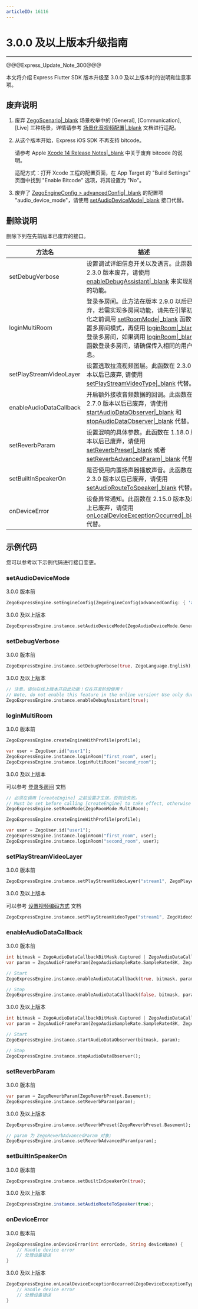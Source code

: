 ```yaml
---
articleID: 16116
---
```

<style>
table th:nth-of-type(1) {min-width: 120px; width: 30%;}
table {width: 100%;}
</style>

# 3.0.0 及以上版本升级指南

---

@@@Express_Update_Note_300@@@

本文将介绍 Express Flutter SDK 版本升级至 3.0.0 及以上版本时的说明和注意事项。

## 废弃说明

1. 废弃 [ZegoScenario\|_blank](/unique-api/express-video-sdk/zh/dart_flutter/zego_express_engine/ZegoScenario.html) 场景枚举中的 [General], [Communication], [Live] 三种场景，详情请参考 [场景化音视频配置\|_blank](!video_proflie) 文档进行适配。

2. 从这个版本开始，Express iOS SDK 不再支持 bitcode。

    请参考 Apple [Xcode 14 Release Notes\|_blank](https://developer.apple.com/documentation/xcode-release-notes/xcode-14-release-notes#Deprecations) 中关于废弃 bitcode 的说明。

    适配方式：打开 Xcode 工程的配置页面，在 App Target 的 "Build Settings" 页面中找到 "Enable Bitcode" 选项，将其设置为 "No"。

3. 废弃了 [ZegoEngineConfig > advancedConfig\|_blank](/unique-api/express-video-sdk/zh/dart_flutter/zego_express_engine/ZegoEngineConfig/advancedConfig.html) 的配置项 "audio_device_mode"，请使用 [setAudioDeviceMode\|_blank](/unique-api/express-video-sdk/zh/dart_flutter/zego_express_engine/ZegoExpressEngineDevice/setAudioDeviceMode.html) 接口代替。

## 删除说明

删除下列在先前版本已废弃的接口。

方法名 | 描述 |
--- | --- |
setDebugVerbose | 设置调试详细信息开关以及语言。此函数在 2.3.0 版本废弃，请使用 [enableDebugAssistant\|_blank](/unique-api/express-video-sdk/zh/dart_flutter/zego_express_engine/ZegoExpressEngine/enableDebugAssistant.html) 来实现原来的功能。
loginMultiRoom | 登录多房间。此方法在版本 2.9.0 以后已废弃，若需实现多房间功能，请先在引擎初始化之前调用 [setRoomMode\|_blank](/unique-api/express-video-sdk/zh/dart_flutter/zego_express_engine/ZegoExpressEngine/setRoomMode.html) 函数设置多房间模式，再使用 [loginRoom\|_blank](/unique-api/express-video-sdk/zh/dart_flutter/zego_express_engine/ZegoExpressEngineRoom/loginRoom.html) 登录多房间，如果调用 [loginRoom\|_blank](/unique-api/express-video-sdk/zh/dart_flutter/zego_express_engine/ZegoExpressEngineRoom/loginRoom.html) 函数登录多房间，请确保传入相同的用户信息。
setPlayStreamVideoLayer | 设置选取拉流视频图层。此函数在 2.3.0 版本以后已废弃, 请使用 [setPlayStreamVideoType\|_blank](/unique-api/express-video-sdk/zh/dart_flutter/zego_express_engine/ZegoExpressEnginePlayer/setPlayStreamVideoType.html) 代替。
enableAudioDataCallback | 开启额外接收音频数据的回调。此函数在 2.7.0 版本以后已废弃，请使用 [startAudioDataObserver\|_blank](/unique-api/express-video-sdk/zh/dart_flutter/zego_express_engine/ZegoExpressEngineCustomAudioIO/startAudioDataObserver.html) 和 [stopAudioDataObserver\|_blank](/unique-api/express-video-sdk/zh/dart_flutter/zego_express_engine/ZegoExpressEngineCustomAudioIO/stopAudioDataObserver.html) 代替。
setReverbParam | 设置混响的具体参数。此函数在 1.18.0 版本以后已废弃，请使用 [setReverbPreset\|_blank](/unique-api/express-video-sdk/zh/dart_flutter/zego_express_engine/ZegoExpressEnginePreprocess/setReverbPreset.html) 或者 [setReverbAdvancedParam\|_blank](/unique-api/express-video-sdk/zh/dart_flutter/zego_express_engine/ZegoExpressEnginePreprocess/setReverbAdvancedParam.html) 代替。
setBuiltInSpeakerOn | 是否使用内置扬声器播放声音。此函数在 2.3.0 版本以后已废弃，请使用 [setAudioRouteToSpeaker\|_blank](/unique-api/express-video-sdk/zh/dart_flutter/zego_express_engine/ZegoExpressEngineDevice/setAudioRouteToSpeaker.html) 代替。
onDeviceError | 设备异常通知。此函数在 2.15.0 版本及以上已废弃，请使用 [onLocalDeviceExceptionOccurred\|_blank](/unique-api/express-video-sdk/zh/dart_flutter/zego_express_engine/ZegoExpressEngine/onLocalDeviceExceptionOccurred.html) 代替。

## 示例代码

您可以参考以下示例代码进行接口变更。

### setAudioDeviceMode

3.0.0 版本前

```dart
ZegoExpressEngine.setEngineConfig(ZegoEngineConfig(advancedConfig: { 'audio_device_mode': '2' }));
```

3.0.0 及以上版本

```dart
ZegoExpressEngine.instance.setAudioDeviceMode(ZegoAudioDeviceMode.General);
```

### setDebugVerbose

3.0.0 版本前

```dart
ZegoExpressEngine.instance.setDebugVerbose(true, ZegoLanguage.English);
```

3.0.0 及以上版本

```dart
// 注意，请勿在线上版本开启此功能！仅在开发阶段使用！
// Note, do not enable this feature in the online version! Use only during development phase!"
ZegoExpressEngine.instance.enableDebugAssistant(true);
```

### loginMultiRoom

3.0.0 版本前

```dart
ZegoExpressEngine.createEngineWithProfile(profile);

var user = ZegoUser.id("user1");
ZegoExpressEngine.instance.loginRoom("first_room", user);
ZegoExpressEngine.instance.loginMultiRoom("second_room");
```

3.0.0 及以上版本

可以参考 [登录多房间](https://doc-zh.zego.im/article/4799) 文档

```dart
// 必须在调用 [createEngine] 之前设置才生效，否则会失败。
// Must be set before calling [createEngine] to take effect, otherwise it will fail.
ZegoExpressEngine.setRoomMode(ZegoRoomMode.MultiRoom);

ZegoExpressEngine.createEngineWithProfile(profile);

var user = ZegoUser.id("user1");
ZegoExpressEngine.instance.loginRoom("first_room", user);
ZegoExpressEngine.instance.loginRoom("second_room", user);
```

### setPlayStreamVideoLayer

3.0.0 版本前

```dart
ZegoExpressEngine.instance.setPlayStreamVideoLayer("stream1", ZegoPlayerVideoLayer.Auto);
```

3.0.0 及以上版本

可以参考 [设置视频编码方式](https://doc-zh.zego.im/article/4432) 文档

```dart
ZegoExpressEngine.instance.setPlayStreamVideoType("stream1", ZegoVideoStreamType.Default);
```

### enableAudioDataCallback

3.0.0 版本前

```dart
int bitmask = ZegoAudioDataCallbackBitMask.Captured | ZegoAudioDataCallbackBitMask.Player;
var param = ZegoAudioFrameParam(ZegoAudioSampleRate.SampleRate48K, ZegoAudioChannel.Mono);

// Start
ZegoExpressEngine.instance.enableAudioDataCallback(true, bitmask, param);

// Stop
ZegoExpressEngine.instance.enableAudioDataCallback(false, bitmask, param);
```

3.0.0 及以上版本

```dart
int bitmask = ZegoAudioDataCallbackBitMask.Captured | ZegoAudioDataCallbackBitMask.Player;
var param = ZegoAudioFrameParam(ZegoAudioSampleRate.SampleRate48K, ZegoAudioChannel.Mono);

// Start
ZegoExpressEngine.instance.startAudioDataObserver(bitmask, param);

// Stop
ZegoExpressEngine.instance.stopAudioDataObserver();
```

### setReverbParam

3.0.0 版本前

```dart
var param = ZegoReverbParam(ZegoReverbPreset.Basement);
ZegoExpressEngine.instance.setReverbParam(param);
```

3.0.0 及以上版本

```dart
ZegoExpressEngine.instance.setReverbPreset(ZegoReverbPreset.Basement);

// param 为 ZegoReverbAdvancedParam 对象;
ZegoExpressEngine.instance.setReverbAdvancedParam(param);
```

### setBuiltInSpeakerOn

3.0.0 版本前

```dart
ZegoExpressEngine.instance.setBuiltInSpeakerOn(true);
```

3.0.0 及以上版本

```java
ZegoExpressEngine.instance.setAudioRouteToSpeaker(true);
```

### onDeviceError

3.0.0 版本前

```dart
ZegoExpressEngine.onDeviceError(int errorCode, String deviceName) {
    // Handle device error
    // 处理设备错误
}
```

3.0.0 及以上版本

```dart
ZegoExpressEngine.onLocalDeviceExceptionOccurred(ZegoDeviceExceptionType exceptionType, ZegoDeviceType deviceType, String deviceID) {
    // Handle device error
    // 处理设备错误
}
```
